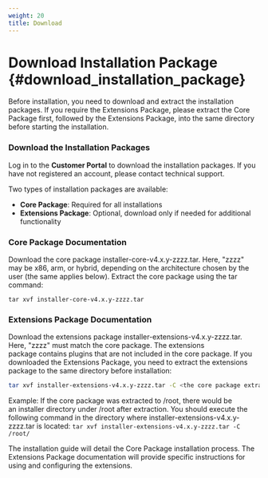 ```yaml
---
weight: 20
title: Download
---
```


# Download Installation Package \{#download_installation_package}

Before installation, you need to download and extract the installation packages. If you require the Extensions Package, please extract the Core Package first, followed by the Extensions Package, into the same directory before starting the installation.

<Steps>

### Download the Installation Packages

Log in to the **Customer Portal** to download the installation packages. If you have not registered an account, please contact technical support.

Two types of installation packages are available:
- **Core Package**: Required for all installations
- **Extensions Package**: Optional, download only if needed for additional functionality

### Core Package Documentation

Download the core package installer-core-v4.x.y-zzzz.tar. Here, "zzzz" may be x86, arm, or hybrid, depending on the architecture chosen by the user (the same applies below).
Extract the core package using the tar command:
```shell
tar xvf installer-core-v4.x.y-zzzz.tar
```

### Extensions Package Documentation

Download the extensions package installer-extensions-v4.x.y-zzzz.tar. Here, "zzzz" must match the core package. The extensions package contains plugins that are not included in the core package.
If you downloaded the Extensions Package, you need to extract the extensions package to the same directory before installation:
```bash
tar xvf installer-extensions-v4.x.y-zzzz.tar -C <the core package extraction directory>
```

Example:
If the core package was extracted to /root, there would be an installer directory under /root after extraction.
You should execute the following command in the directory where installer-extensions-v4.x.y-zzzz.tar is located: `tar xvf installer-extensions-v4.x.y-zzzz.tar -C /root/`

</Steps>

The installation guide will detail the Core Package installation process. The Extensions Package documentation will provide specific instructions for using and configuring the extensions.
